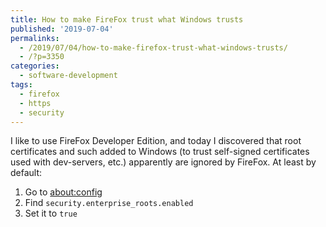 ```yaml
---
title: How to make FireFox trust what Windows trusts
published: '2019-07-04'
permalinks:
  - /2019/07/04/how-to-make-firefox-trust-what-windows-trusts/
  - /?p=3350
categories:
  - software-development
tags:
  - firefox
  - https
  - security
---
```


I like to use FireFox Developer Edition, and today I discovered that root certificates and such added to Windows (to trust self-signed certificates used with dev-servers, etc.) apparently are ignored by FireFox. At least by default:

1. Go to [about:config](about:config)
2. Find `security.enterprise_roots.enabled`
3. Set it to `true`
